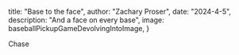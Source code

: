 



 title: "Base to the face",
 author: "Zachary Proser",
 date: "2024-4-5",
 description: "And a face on every base",
 image: baseballPickupGameDevolvingIntoImage,
} 


Chase
